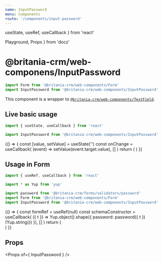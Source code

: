 ```yaml
---
name: InputPassword
menu: Components
route: '/components/input-password'
---
```


  useState,
  useRef,
  useCallback
} from 'react'

  Playground,
  Props
} from 'docz'


# @britania-crm/web-componens/InputPassword
```js
import Form from '@britania-crm/web-components/Form'
import InputPassword from '@britania-crm/web-components/InputPassword'
```

This component is a wrapper to [`@britania-crm/web-components/TextField`](/web-components/text-field).

## Live basic usage
```js
import { useState, useCallback } from 'react'

import InputPassword from '@britania-crm/web-components/InputPassword'
```
<Playground>
  {() => {
    const [value, setValue] = useState('')
    const onChange = useCallback(
      (event) => setValue(event.target.value),
      []
    )
    return (
      <InputPassword
        detached // important to use it outside form
        value={ value }
        onChange={ onChange }
        label="Password"
        name="password"
      />
    )
  }}
</Playground>

## Usage in Form
```js
import { useRef, useCallback } from 'react'

import * as Yup from 'yup'

import password from '@britania-crm/forms/validators/password'
import Form from '@britania-crm/web-components/Form'
import InputPassword from '@britania-crm/web-components/InputPassword'
```
<Playground>
  {() => {
    const formRef = useRef(null)
    const schemaConstructor = useCallback(
      ({ t }) => Yup.object().shape({ password: password({ t })(Yup.string()) }),
      []
    )
    return (
      <Form ref={ formRef } schemaConstructor={ schemaConstructor }>
        <InputPassword label="Password" name="password" />
      </Form>
    )
  }}
</Playground>

## Props
<Props of={ InputPassword } />
